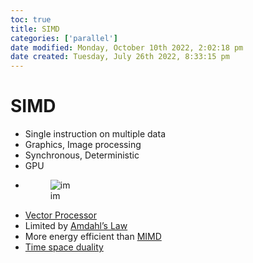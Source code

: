 ```yaml
---
toc: true
title: SIMD
categories: ['parallel']
date modified: Monday, October 10th 2022, 2:02:18 pm
date created: Tuesday, July 26th 2022, 8:33:15 pm
---
```


# SIMD
- Single instruction on multiple data
- Graphics, Image processing
- Synchronous, Deterministic
- GPU
- ![im](images/Pasted%20image%2020220506150837.png)
- [Vector Processor](Vector%20Processor.qmd)
- Limited by [Amdahl's Law](Amdahl's%20Law.qmd)
- More energy efficient than [MIMD](MIMD.qmd)
- [Time space duality](Time%20space%20duality.qmd)



